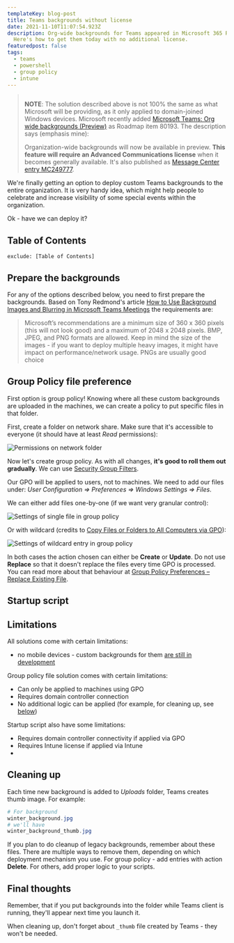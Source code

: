 ```yaml
---
templateKey: blog-post
title: Teams backgrounds without license
date: 2021-11-10T11:07:54.923Z
description: Org-wide backgrounds for Teams appeared in Microsoft 365 Roadmap.
  Here's how to get them today with no additional license.
featuredpost: false
tags:
  - teams
  - powershell
  - group policy
  - intune
---
```

> ![]()
>
> **NOTE**: The solution described above is not 100% the same as what Microsoft will be providing, as it only applied to domain-joined Windows devices.
> Microsoft recently added [Microsoft Teams: Org wide backgrounds (Preview)](https://www.microsoft.com/en-us/microsoft-365/roadmap?&searchterms=80193&filters=&searchterms=80193) as Roadmap item 80193. The description says (emphasis mine):
>
> Organization-wide backgrounds will now be available in preview. **This feature will require an Advanced Communications license** when it becomes generally available.
> It's also published as [Message Center entry MC249777](https://admin.microsoft.com/AdminPortal/Home?ref=MessageCenter/:/messages/MC249777).

We're finally getting an option to deploy custom Teams backgrounds to the entire organization. It is very handy idea, which might help people to celebrate and increase visibility of some special events within the organization.

Ok - have we can deploy it?

## Table of Contents

```toc
exclude: [Table of Contents]
```

## Prepare the backgrounds

For any of the options described below, you need to first prepare the backgrounds. Based on Tony Redmond's article [How to Use Background Images and Blurring in Microsoft Teams Meetings](https://office365itpros.com/2020/04/06/teams-meeting-background-image/) the requirements are:

> Microsoft’s recommendations are a minimum size of 360 x 360 pixels (this will not look good) and a maximum of 2048 x 2048 pixels. BMP, JPEG, and PNG formats are allowed.
> Keep in mind the size of the images - if you want to deploy multiple heavy images, it might have impact on performance/network usage. PNGs are usually good choice

## Group Policy file preference

First option is group policy! Knowing where all these custom backgrounds are uploaded in the machines, we can create a policy to put specific files in that folder.

First, create a folder on network share. Make sure that it's accessible to everyone (it should have at least *Read* permissions):

![Permissions on network folder](../../img/20210412-092312-fmay6h1it3-1-.png "Permissions on network folder")

Now let's create group policy. As with all changes, **it's good to roll them out gradually**. We can use [Security Group Filters](https://docs.microsoft.com/en-us/windows/security/threat-protection/windows-firewall/assign-security-group-filters-to-the-gpo).

Our GPO will be applied to users, not to machines. We need to add our files under: *User Configuration => Preferences => Windows Settings => Files*.

We can either add files one-by-one (if we want very granular control):

![Settings of single file in group policy](../../img/20210412-100328-xdsvvj2gnk-1-.png "Settings of single file in group policy")

Or with wildcard (credits to [Copy Files or Folders to All Computers via GPO](http://woshub.com/copy-files-on-all-computers-group-policy/)):

![Settings of wildcard entry in group policy](../../img/20210412-120332-3heprhjzby-1-.png "Settings of wildcard entry in group policy")

In both cases the action chosen can either be **Create** or **Update**. Do not use **Replace** so that it doesn't replace the files every time GPO is processed. You can read more about that behaviour at [Group Policy Preferences – Replace Existing File](https://www.adamfowlerit.com/2016/07/group-policy-preferences-replace-existing-file/).

## Startup script

## Limitations

All solutions come with certain limitations:

* no mobile devices - custom backgrounds for them [are still in development](https://www.microsoft.com/en-us/microsoft-365/roadmap?searchterms=82234)

Group policy file solution comes with certain limitations:

* Can only be applied to machines using GPO
* Requires domain controller connection
* No additional logic can be applied (for example, for cleaning up, see [below](#cleaning-up))

Startup script also have some limitations:

* Requires domain controller connectivity if applied via GPO
* Requires Intune license if applied via Intune
*

## Cleaning up

Each time new background is added to *Uploads* folder, Teams creates thumb image. For example:

```powershell
# For background
winter_background.jpg
# we'll have 
winter_background_thumb.jpg
```

If you plan to do cleanup of legacy backgrounds, remember about these files. There are multiple ways to remove them, depending on which deployment mechanism you use. For group policy - add entries with action **Delete**. For others, add proper logic to your scripts. 

## Final thoughts

Remember, that if you put backgrounds into the folder while Teams client is running, they'll appear next time you launch it.

When cleaning up, don't forget about `_thumb` file created by Teams - they won't be needed.